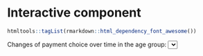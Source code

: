 # Interactive component
```r
htmltools::tagList(rmarkdown::html_dependency_font_awesome())
```

<script src="https://d3js.org/d3.v6.min.js"></script>
<script src="https://cdnjs.cloudflare.com/ajax/libs/d3-legend/2.25.6/d3-legend.min.js"></script>
<p>Changes of payment choice over time in the age group: <select id="selectButton"></select></p>
<div id="my_dataviz"></div>
<script src="interactive.js"></script>

